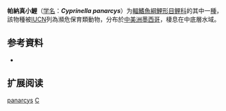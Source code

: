 {{Speciesbox
| name = 帕納真小鯉
| status = EN
| status_system = IUCN3.1
| image = 
| genus = Cyprinella
| species = panarcys
| authority = Hubbs & Miller, 1978
| synonyms = *''Notropis panarcys''<br /><small>Hubbs & Miller, 1978</small>
}}

'''帕納真小鯉'''（[[学名|学名]]：'''''Cyprinella panarcys'''''）为[[輻鰭魚綱|輻鰭魚綱]][[鯉形目|鯉形目]][[鲤科|鲤科]]的其中一[[種|種]]，該物種被[[IUCN|IUCN]]列為瀕危保育類動物，分布於[[中美洲|中美洲]][[墨西哥|墨西哥]]，棲息在中底層水域。

== 参考資料 ==
*{{FishBase_species|genus=Cyprinella|species=panarcys|year=2011|month=12}}

== 扩展阅读 ==
{{refbegin}}
{{wikispecies-inline|Cyprinella panarcys|帕納真小鯉}}
{{refend}}
{{Taxonbar|from=Q304738}}

[[Category:真小鯉屬|panarcys]]
[[Category:1978年描述的鱼类|C]]


{{鯉形目小作品}}